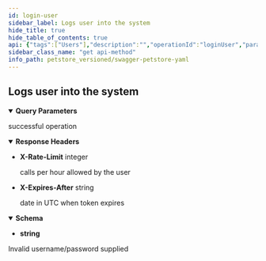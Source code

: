 ```yaml
---
id: login-user
sidebar_label: Logs user into the system
hide_title: true
hide_table_of_contents: true
api: {"tags":["Users"],"description":"","operationId":"loginUser","parameters":[{"name":"username","in":"query","description":"The user name for login","required":true,"schema":{"type":"string"}},{"name":"password","in":"query","description":"The password for login in clear text","required":true,"schema":{"type":"string"}}],"responses":{"200":{"description":"successful operation","headers":{"X-Rate-Limit":{"description":"calls per hour allowed by the user","schema":{"type":"integer","format":"int32"},"name":"X-Rate-Limit"},"X-Expires-After":{"description":"date in UTC when token expires","schema":{"type":"string","format":"date-time"},"name":"X-Expires-After"}},"content":{"application/json":{"schema":{"type":"string"},"examples":{"response":{"value":"OK"}}},"application/xml":{"schema":{"type":"string"},"examples":{"response":{"value":"<Message> OK </Message>"}}},"text/plain":{"examples":{"response":{"value":"OK"}}}}},"400":{"description":"Invalid username/password supplied"}},"method":"get","path":"/user/login","servers":[{"url":"https://petstore.swagger.io/v2","description":"Default server"},{"url":"https://petstore.swagger.io/sandbox","description":"Sandbox server"}],"securitySchemes":{"petstore_auth":{"description":"Get access to data while protecting your account credentials.\nOAuth2 is also a safer and more secure way to give you access.\n","type":"oauth2","flows":{"implicit":{"authorizationUrl":"http://petstore.swagger.io/api/oauth/dialog","scopes":{"write:pets":"modify pets in your account","read:pets":"read your pets"}}}},"api_key":{"description":"For this sample, you can use the api key `special-key` to test the authorization filters.\n","type":"apiKey","name":"api_key","in":"header"}},"info":{"description":"This is a sample server Petstore server.\nYou can find out more about Swagger at\n[http://swagger.io](http://swagger.io) or on [irc.freenode.net, #swagger](http://swagger.io/irc/).\nFor this sample, you can use the api key `special-key` to test the authorization filters.\n\n## Introduction\nThis API is documented in **OpenAPI format** and is based on\n[Petstore sample](http://petstore.swagger.io/) provided by [swagger.io](http://swagger.io) team.\nIt was **extended** to illustrate features of [generator-openapi-repo](https://github.com/Rebilly/generator-openapi-repo)\ntool and [ReDoc](https://github.com/Redocly/redoc) documentation. In addition to standard\nOpenAPI syntax we use a few [vendor extensions](https://github.com/Redocly/redoc/blob/master/docs/redoc-vendor-extensions.md).\n\n## OpenAPI Specification\nThis API is documented in **OpenAPI format** and is based on\n[Petstore sample](http://petstore.swagger.io/) provided by [swagger.io](http://swagger.io) team.\nIt was **extended** to illustrate features of [generator-openapi-repo](https://github.com/Rebilly/generator-openapi-repo)\ntool and [ReDoc](https://github.com/Redocly/redoc) documentation. In addition to standard\nOpenAPI syntax we use a few [vendor extensions](https://github.com/Redocly/redoc/blob/master/docs/redoc-vendor-extensions.md).\n\n## Cross-Origin Resource Sharing\nThis API features Cross-Origin Resource Sharing (CORS) implemented in compliance with  [W3C spec](https://www.w3.org/TR/cors/).\nAnd that allows cross-domain communication from the browser.\nAll responses have a wildcard same-origin which makes them completely public and accessible to everyone, including any code on any site.\n\n## Authentication\n\nPetstore offers two forms of authentication:\n  - API Key\n  - OAuth2\nOAuth2 - an open protocol to allow secure authorization in a simple\nand standard method from web, mobile and desktop applications.\n","version":"2.0.0","title":"Swagger Petstore YAML","termsOfService":"http://swagger.io/terms/","contact":{"name":"API Support","email":"apiteam@swagger.io","url":"https://github.com/Redocly/redoc"},"x-logo":{"url":"https://redocly.github.io/redoc/petstore-logo.png","altText":"Petstore logo"},"license":{"name":"Apache 2.0","url":"http://www.apache.org/licenses/LICENSE-2.0.html"}},"postman":{"name":"Logs user into the system","description":{"content":"","type":"text/plain"},"url":{"path":["user","login"],"host":["{{baseUrl}}"],"query":[{"disabled":false,"description":{"content":"(Required) The user name for login","type":"text/plain"},"key":"username","value":""},{"disabled":false,"description":{"content":"(Required) The password for login in clear text","type":"text/plain"},"key":"password","value":""}],"variable":[]},"header":[{"key":"Accept","value":"application/json"}],"method":"GET"}}
sidebar_class_name: "get api-method"
info_path: petstore_versioned/swagger-petstore-yaml
---
```



## Logs user into the system

<details style={{"marginBottom":"1rem"}} data-collapsed={false} open={true}><summary style={{}}><strong>Query Parameters</strong></summary><div><ul><ParamsItem className={"paramsItem"} param={{"name":"username","in":"query","description":"The user name for login","required":true,"schema":{"type":"string"}}}></ParamsItem><ParamsItem className={"paramsItem"} param={{"name":"password","in":"query","description":"The password for login in clear text","required":true,"schema":{"type":"string"}}}></ParamsItem></ul></div></details><div><ApiTabs><TabItem label={"200"} value={"200"}><div>

successful operation

</div><details style={{"textAlign":"left"}} data-collaposed={false} open={true}><summary style={{}}><strong>Response Headers</strong></summary><ul style={{"marginLeft":"1rem"}}><li class={"schemaItem"}><summary style={{}}><strong>X-Rate-Limit</strong><span style={{"opacity":"0.6"}}> integer</span></summary><div><div style={{"marginTop":".5rem","marginBottom":".5rem"}}>

calls per hour allowed by the user

</div></div></li><li class={"schemaItem"}><summary style={{}}><strong>X-Expires-After</strong><span style={{"opacity":"0.6"}}> string</span></summary><div><div style={{"marginTop":".5rem","marginBottom":".5rem"}}>

date in UTC when token expires

</div></div></li></ul></details><div><details style={{}} data-collapsed={false} open={true}><summary style={{"textAlign":"left"}}><strong>Schema</strong></summary><div style={{"textAlign":"left","marginLeft":"1rem"}}></div><ul style={{"marginLeft":"1rem"}}><li><div><strong>string</strong></div></li></ul></details></div></TabItem><TabItem label={"400"} value={"400"}><div>

Invalid username/password supplied

</div><div></div></TabItem></ApiTabs></div>
      